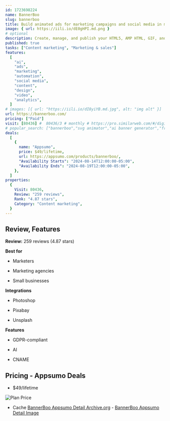 ```yaml
---
id: 1723698224
name: BannerBoo
slug: bannerboo
title: Build animated ads for marketing campaigns and social media in minutes—without coding
image: { url: https://iili.io/dE0gHPI.md.png }
# optional
description: Create, manage, and publish your HTML5, AMP HTML, GIF, and MP4 ads on any network or social media platformUse Branded Share URL (CNAME) to showcase your ads to clients and create your own branding
published: true
tasks: ["Content marketing", "Marketing & sales"]
features:
  [
    "ai",
    "ads",
    "marketing",
    "automation",
    "social media",
    "content",
    "design",
    "video",
    "analytics",
  ]
# images: [{ url: "https://iili.io/dI8yiYB.md.jpg", alt: "img alt" }]
url: https://bannerboo.com/
pricing: ["Paid"]
visit: [80436] #  80436/3 # monthly # https://pro.similarweb.com/#/digitalsuite/websiteanalysis/home
# popular_search: ["bannerboo","svg animator","ai banner generator","free svg animation","banery wielkoformatowe jaki rozmiar"]
deals:
  [
    {
      name: "Appsumo",
      price: $49/lifetime,
      url: https://appsumo.com/products/bannerboo/,
      "Availability Starts": "2024-08-14T12:00:00-05:00",
      "Availability Ends": "2024-08-19T12:00:00-05:00",
    },
  ]
properties:
  {
    Visit: 80436,
    Review: "259 reviews",
    Rank: "4.87 stars",
    Category: "Content marketing",
  }
---
```


## Review, Features

**Review:** 259 reviews (4.87 stars)

**Best for**

- Marketers

- Marketing agencies

- Small businesses

**Integrations**

- Photoshop

- Pixabay

- Unsplash

**Features**

- GDPR-compliant

- AI

- CNAME

## Pricing - Appsumo Deals

- $49/lifetime

<Img src="https://iili.io/dEVEYZX.png" alt="Plan Price" />

- Cache [BannerBoo Appsumo Detail Archive.org](https://web.archive.org/web/*/https://appsumo.com/products/bannerboo/) - [BannerBoo Appsumo Detail Image](https://iili.io/dEVG9tt.png)

